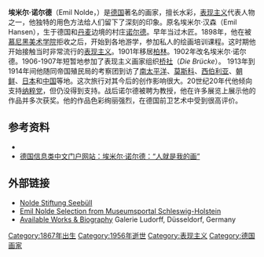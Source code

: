 {{Infobox artist
| bgcolour      = #6495ED
| image          = WP Emil Nolde.jpg
| name          = 埃米尔·诺尔德
| birthname     = 埃米尔·汉森
| birthdate     = {{birth date |1867|8|7|}}
| birth_place      = [[诺尔德|诺尔德]]
| deathdate     = {{death date and age |1956|4|13|1867|8|7|}}
| deathplace    = 
| nationality   = [[德国|德国]]
| field         = [[绘画|绘画]], [[版画|版画]]
| training      = 
| movement      = [[表现主义|表现主义]]
}}

'''埃米尔·诺尔德'''（Emil Nolde，{{bd|1867年|8月7日|1956年|4月13日}}）是[[德国|德国]]著名的画家，擅长水彩，[[表现主义|表现主义]]代表人物之一，他独特的用色方法给人们留下了深刻的印象。原名埃米尔·汉森（Emil Hansen），生于德国和[[丹麦|丹麦]]边境的村庄[[诺尔德_(德国)|诺尔德]]。早年当过木匠。1898年，他在被[[慕尼黑美术学院|慕尼黑美术学院]]拒收之后，开始到各地游学，参加私人的绘画培训课程。这时期他开始接触当时非常流行的[[表现主义|表现主义]]。1901年移居[[柏林|柏林]]。1902年改名埃米尔·诺尔德。1906-1907年短暂地参加了表现主义画家组织[[桥社|桥社]]（''Die Brücke''）。
1913年到1914年间他随同帝国殖民局的考察团到访了[[南太平洋|南太平洋]]、[[莫斯科|莫斯科]]、[[西伯利亚|西伯利亚]]、[[朝鲜|朝鲜]]、[[日本|日本]]和[[中国|中国]]等地。这次旅行对其今后的创作影响很大。20世纪20年代他倾向支持[[纳粹党|纳粹党]]，但仍没得到支持。战后诺尔德被聘为教授，他在许多展览上展示他的作品并多次获奖。他的作品色彩绚丽强烈，在德国前卫艺术中受到很高评价。

== 参考资料 ==
*{{cite book zh |author=辞海编纂委员会 |title=《辞海》（1999年版） |format=M |edition=1 |location=上海 |publisher=上海辞书出版社 |date=2000 |pages= |id= ISBN 7-5326-0630-9}}
*[http://www.deyinxiang.org/HTML/GermanyProfiles/Culturalhistory/Who/2009/09/200909251151503303.shtml 德国信息类中文门户网站：埃米尔·诺尔德：“人就是我的画”]{{dead link|date=2017年12月 |bot=InternetArchiveBot |fix-attempted=yes }}

== 外部链接 ==
{{Wikiquote}}
{{Commons category|Emil Nolde}}
* [http://www.nolde-stiftung.de/index.php?LANG=EN&seid=10 Nolde Stiftung Seebüll] {{Wayback|url=http://www.nolde-stiftung.de/index.php?LANG=EN&seid=10 |date=20121023084126 }}
* [https://web.archive.org/web/20110725133757/http://www.museen-sh.de/ml/digicult.php?digiID=200.6881224&pid=&t=&s=2&sparte=&ps=1 Emil Nolde Selection from Museumsportal Schleswig-Holstein]
* [https://web.archive.org/web/20091005083702/http://www.ludorff.com/ap/nolde/noldee.html Available Works & Biography] Galerie Ludorff, Düsseldorf, Germany

{{頹廢藝術}}
{{Authority control}}
[[Category:1867年出生|Category:1867年出生]]
[[Category:1956年逝世|Category:1956年逝世]]
[[Category:表现主义|Category:表现主义]]
[[Category:德国画家|Category:德国画家]]